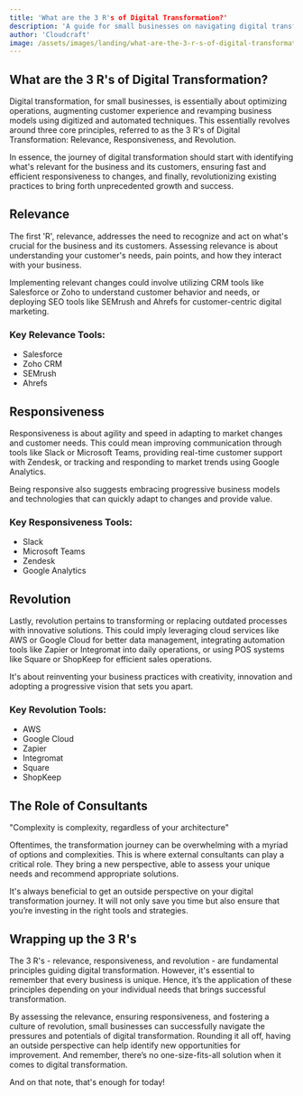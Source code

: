```yaml
---
title: 'What are the 3 R's of Digital Transformation?'
description: 'A guide for small businesses on navigating digital transformation effectively using the 3 R's: Relevance, Responsiveness, and Revolution.'
author: 'Cloudcraft'
image: /assets/images/landing/what-are-the-3-r-s-of-digital-transformation.jpg
---
```


## What are the 3 R's of Digital Transformation?

Digital transformation, for small businesses, is essentially about optimizing operations, augmenting customer experience and revamping business models using digitized and automated techniques. This essentially revolves around three core principles, referred to as the 3 R's of Digital Transformation: Relevance, Responsiveness, and Revolution.

In essence, the journey of digital transformation should start with identifying what's relevant for the business and its customers, ensuring fast and efficient responsiveness to changes, and finally, revolutionizing existing practices to bring forth unprecedented growth and success.

<ServicesBlurb />

## Relevance

The first 'R', relevance, addresses the need to recognize and act on what's crucial for the business and its customers. Assessing relevance is about understanding your customer's needs, pain points, and how they interact with your business. 

Implementing relevant changes could involve utilizing CRM tools like Salesforce or Zoho to understand customer behavior and needs, or deploying SEO tools like SEMrush and Ahrefs for customer-centric digital marketing. 

### Key Relevance Tools:

 * Salesforce
 * Zoho CRM
 * SEMrush
 * Ahrefs

## Responsiveness

Responsiveness is about agility and speed in adapting to market changes and customer needs. This could mean improving communication through tools like Slack or Microsoft Teams, providing real-time customer support with Zendesk, or tracking and responding to market trends using Google Analytics.

Being responsive also suggests embracing progressive business models and technologies that can quickly adapt to changes and provide value.

### Key Responsiveness Tools:

 * Slack
 * Microsoft Teams
 * Zendesk
 * Google Analytics 

## Revolution

Lastly, revolution pertains to transforming or replacing outdated processes with innovative solutions. This could imply leveraging cloud services like AWS or Google Cloud for better data management, integrating automation tools like Zapier or Integromat into daily operations, or using POS systems like Square or ShopKeep for efficient sales operations.

It's about reinventing your business practices with creativity, innovation and adopting a progressive vision that sets you apart.

### Key Revolution Tools:

 * AWS
 * Google Cloud
 * Zapier
 * Integromat
 * Square
 * ShopKeep 

<GetStartedBlurb />

## The Role of Consultants 

<quoteblock> "Complexity is complexity, regardless of your architecture" </quoteblock>

Oftentimes, the transformation journey can be overwhelming with a myriad of options and complexities. This is where external consultants can play a critical role. They bring a new perspective, able to assess your unique needs and recommend appropriate solutions.

It's always beneficial to get an outside perspective on your digital transformation journey. It will not only save you time but also ensure that you’re investing in the right tools and strategies.

## Wrapping up the 3 R's 

The 3 R's - relevance, responsiveness, and revolution - are fundamental principles guiding digital transformation. However, it's essential to remember that every business is unique. Hence, it’s the application of these principles depending on your individual needs that brings successful transformation.

By assessing the relevance, ensuring responsiveness, and fostering a culture of revolution, small businesses can successfully navigate the pressures and potentials of digital transformation. Rounding it all off, having an outside perspective can help identify new opportunities for improvement. And remember, there’s no one-size-fits-all solution when it comes to digital transformation.

And on that note, that's enough for today!